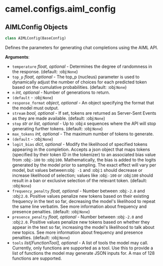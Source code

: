 <a id="camel.configs.aiml_config"></a>

# camel.configs.aiml\_config

<a id="camel.configs.aiml_config.AIMLConfig"></a>

## AIMLConfig Objects

```python
class AIMLConfig(BaseConfig)
```

Defines the parameters for generating chat completions using the
AIML API.

**Arguments**:

- `temperature` _float, optional_ - Determines the degree of randomness
  in the response. (default: :obj:`None`)
- `top_p` _float, optional_ - The top_p (nucleus) parameter is used to
  dynamically adjust the number of choices for each predicted token
  based on the cumulative probabilities. (default: :obj:`None`)
- `n` _int, optional_ - Number of generations to return.
- `(default` - :obj:`None`)
- `response_format` _object, optional_ - An object specifying the format
  that the model must output.
- `stream` _bool, optional_ - If set, tokens are returned as Server-Sent
  Events as they are made available. (default: :obj:`None`)
- `stop` _str or list, optional_ - Up to :obj:`4` sequences where the API
  will stop generating further tokens. (default: :obj:`None`)
- `max_tokens` _int, optional_ - The maximum number of tokens to generate.
- `(default` - :obj:`None`)
- `logit_bias` _dict, optional_ - Modify the likelihood of specified tokens
  appearing in the completion. Accepts a json object that maps tokens
  (specified by their token ID in the tokenizer) to an associated
  bias value from :obj:`-100` to :obj:`100`. Mathematically, the bias
  is added to the logits generated by the model prior to sampling.
  The exact effect will vary per model, but values between:obj:` -1`
  and :obj:`1` should decrease or increase likelihood of selection;
  values like :obj:`-100` or :obj:`100` should result in a ban or
  exclusive selection of the relevant token. (default: :obj:`None`)
- `frequency_penalty` _float, optional_ - Number between :obj:`-2.0` and
  :obj:`2.0`. Positive values penalize new tokens based on their
  existing frequency in the text so far, decreasing the model's
  likelihood to repeat the same line verbatim. See more information
  about frequency and presence penalties. (default: :obj:`None`)
- `presence_penalty` _float, optional_ - Number between :obj:`-2.0` and
  :obj:`2.0`. Positive values penalize new tokens based on whether
  they appear in the text so far, increasing the model's likelihood
  to talk about new topics. See more information about frequency and
  presence penalties. (default: :obj:`None`)
- `tools` _list[FunctionTool], optional_ - A list of tools the model may
  call. Currently, only functions are supported as a tool. Use this
  to provide a list of functions the model may generate JSON inputs
  for. A max of 128 functions are supported.

